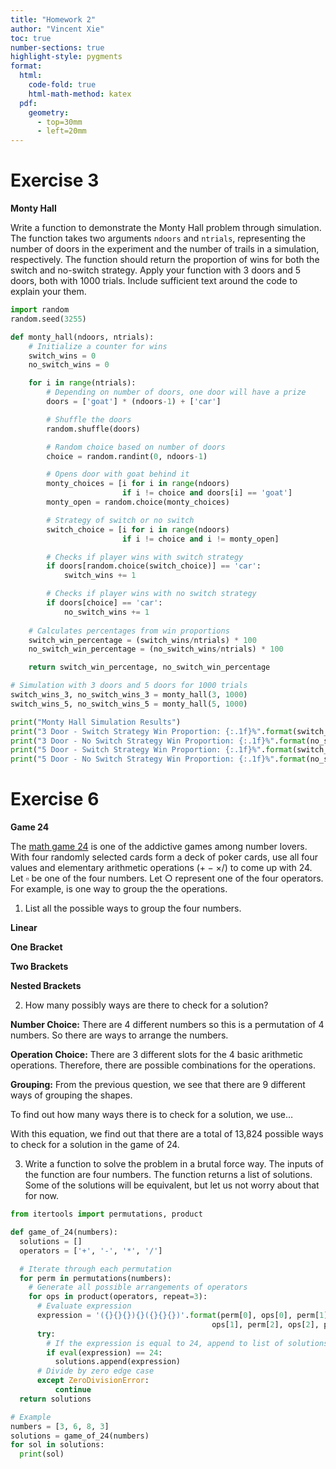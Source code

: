 ```yaml
---
title: "Homework 2"
author: "Vincent Xie"
toc: true
number-sections: true
highlight-style: pygments
format: 
  html: 
    code-fold: true
    html-math-method: katex
  pdf: 
    geometry: 
      - top=30mm
      - left=20mm
---
```


# Exercise 3 {.unnumbered}

**Monty Hall**

   Write a function to demonstrate the Monty Hall problem through
   simulation. The function takes two arguments `ndoors` and
   `ntrials`, representing the number of doors in the experiment and
   the number of trails in a simulation, respectively. The function
   should return the proportion of wins for both the switch and
   no-switch strategy. Apply your function with 3 doors and 5 doors,
   both with 1000 trials. Include sufficient text around the code to
   explain your them.

```python
import random
random.seed(3255)

def monty_hall(ndoors, ntrials):
    # Initialize a counter for wins
    switch_wins = 0
    no_switch_wins = 0

    for i in range(ntrials):
        # Depending on number of doors, one door will have a prize
        doors = ['goat'] * (ndoors-1) + ['car']

        # Shuffle the doors
        random.shuffle(doors)

        # Random choice based on number of doors
        choice = random.randint(0, ndoors-1)

        # Opens door with goat behind it
        monty_choices = [i for i in range(ndoors) 
                         if i != choice and doors[i] == 'goat']
        monty_open = random.choice(monty_choices)

        # Strategy of switch or no switch
        switch_choice = [i for i in range(ndoors) 
                         if i != choice and i != monty_open]

        # Checks if player wins with switch strategy
        if doors[random.choice(switch_choice)] == 'car':
            switch_wins += 1

        # Checks if player wins with no switch strategy
        if doors[choice] == 'car':
            no_switch_wins += 1
    
    # Calculates percentages from win proportions
    switch_win_percentage = (switch_wins/ntrials) * 100
    no_switch_win_percentage = (no_switch_wins/ntrials) * 100

    return switch_win_percentage, no_switch_win_percentage

# Simulation with 3 doors and 5 doors for 1000 trials
switch_wins_3, no_switch_wins_3 = monty_hall(3, 1000)
switch_wins_5, no_switch_wins_5 = monty_hall(5, 1000)

print("Monty Hall Simulation Results")
print("3 Door - Switch Strategy Win Proportion: {:.1f}%".format(switch_wins_3))
print("3 Door - No Switch Strategy Win Proportion: {:.1f}%".format(no_switch_wins_3))
print("5 Door - Switch Strategy Win Proportion: {:.1f}%".format(switch_wins_5))
print("5 Door - No Switch Strategy Win Proportion: {:.1f}%".format(no_switch_wins_5))
```


# Exercise 6 {.unnumbered}

**Game 24**

   The [math game 24](http://en.wikipedia.org/wiki/24_Game) is one of the
   addictive games among number lovers. With four randomly selected cards form
   a deck of poker cards, use all four values and elementary arithmetic
   operations ($+-\times /$) to come up with 24. Let $\square$ be one of
   the four numbers. Let $\bigcirc$ represent one of the four operators.
   For example, 
   \begin{equation*}
    (\square \bigcirc \square) \bigcirc (\square \bigcirc \square)
   \end{equation*}
   is one way to group the the operations.
   

  1. List all the possible ways to group the four numbers.

  **Linear**
  \begin{equation*}
    \square \bigcirc \square \bigcirc \square \bigcirc \square
  \end{equation*}

  **One Bracket**
  \begin{equation*}
    (\square \bigcirc \square) \bigcirc \square \bigcirc \square
  \end{equation*}
  \begin{equation*}
    \square \bigcirc (\square \bigcirc \square) \bigcirc \square
  \end{equation*}
  \begin{equation*}
    \square \bigcirc \square \bigcirc (\square \bigcirc \square)
  \end{equation*}

  **Two Brackets**
  \begin{equation*}
    (\square \bigcirc \square) \bigcirc (\square \bigcirc \square)
  \end{equation*}

  **Nested Brackets**
  \begin{equation*}
    ((\square \bigcirc \square) \bigcirc \square) \bigcirc \square
  \end{equation*}
  \begin{equation*}
    (\square \bigcirc (\square \bigcirc \square)) \bigcirc \square
  \end{equation*}
  \begin{equation*}
    \square \bigcirc (\square \bigcirc (\square \bigcirc \square))
  \end{equation*}
  \begin{equation*}
    \square \bigcirc ((\square \bigcirc \square) \bigcirc \square)
  \end{equation*}


   2. How many possibly ways are there to check for a solution?

   **Number Choice:** There are 4 different numbers so this is a permutation of 4 numbers. 
   So there are \begin{equation*} 4! = 4 * 3 * 2 * 1 = 24 \end{equation*} ways to arrange 
   the numbers.

   **Operation Choice:** There are 3 different slots for the 4 basic arithmetic operations. 
   Therefore, there are \begin{equation*} 4^3 = 64 \end{equation*} possible combinations for
   the operations.

   **Grouping:** From the previous question, we see that there are 9 different ways of grouping
   the shapes.

   To find out how many ways there is to check for a solution, we use...

   \begin{equation*}
   Total Possibilities = Number Arrangements * Operation Choices * Number Of Groupings
   \end{equation*}

   With this equation, we find out that there are a total of 13,824 possible ways to check for
   a solution in the game of 24.

   3. Write a function to solve the problem in a brutal force way. The
   inputs of the function are four numbers. The function returns a list
   of solutions. Some of the solutions will be equivalent, but let us
   not worry about that for now.

```python
from itertools import permutations, product

def game_of_24(numbers):
  solutions = []
  operators = ['+', '-', '*', '/']

  # Iterate through each permutation
  for perm in permutations(numbers):
    # Generate all possible arrangements of operators
    for ops in product(operators, repeat=3):
      # Evaluate expression
      expression = '({}{}{}){}({}{}{})'.format(perm[0], ops[0], perm[1], 
                                             ops[1], perm[2], ops[2], perm[3])
      try:
        # If the expression is equal to 24, append to list of solutions
        if eval(expression) == 24:
          solutions.append(expression)
      # Divide by zero edge case
      except ZeroDivisionError:
          continue
  return solutions

# Example
numbers = [3, 6, 8, 3]
solutions = game_of_24(numbers)
for sol in solutions:
  print(sol)
```